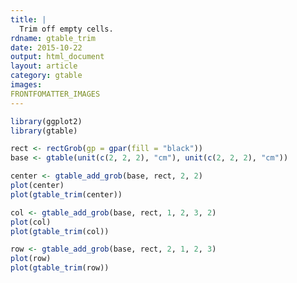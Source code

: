 ```yaml
---
title: |
  Trim off empty cells.
rdname: gtable_trim
date: 2015-10-22
output: html_document
layout: article
category: gtable
images:
FRONTFOMATTER_IMAGES
---
```


```r
library(ggplot2)
library(gtable)
```

```r
rect <- rectGrob(gp = gpar(fill = "black"))
base <- gtable(unit(c(2, 2, 2), "cm"), unit(c(2, 2, 2), "cm"))

center <- gtable_add_grob(base, rect, 2, 2)
plot(center)
plot(gtable_trim(center))

col <- gtable_add_grob(base, rect, 1, 2, 3, 2)
plot(col)
plot(gtable_trim(col))

row <- gtable_add_grob(base, rect, 2, 1, 2, 3)
plot(row)
plot(gtable_trim(row))



```